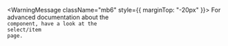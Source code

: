
<WarningMessage className="mb6" style={{ marginTop: "-20px" }}>
    For advanced documentation about the <code children="<Select.Item />" /> component, have a look at the <Link href="?path=/docs/components-select-item--text">select/item</Link> page.
</WarningMessage>
